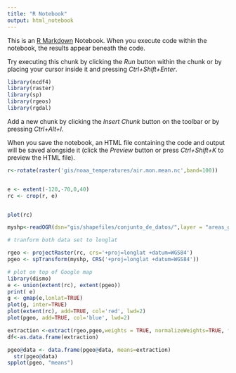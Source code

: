 ```yaml
---
title: "R Notebook"
output: html_notebook
---
```


This is an [R Markdown](http://rmarkdown.rstudio.com) Notebook. When you execute code within the notebook, the results appear beneath the code. 

Try executing this chunk by clicking the *Run* button within the chunk or by placing your cursor inside it and pressing *Ctrl+Shift+Enter*. 

```r
library(ncdf4)
library(raster)
library(sp)
library(rgeos)
library(rgdal)
```

Add a new chunk by clicking the *Insert Chunk* button on the toolbar or by pressing *Ctrl+Alt+I*.

When you save the notebook, an HTML file containing the code and output will be saved alongside it (click the *Preview* button or press *Ctrl+Shift+K* to preview the HTML file).
```r

r<-rotate(raster('gis/noaa_temperatures/air.mon.mean.nc',band=100))


e <- extent(-120,-70,0,40)
rc <- crop(r, e)


plot(rc)

```
```r
myshp<-readOGR(dsn="gis/shapefiles/conjunto_de_datos/",layer = "areas_geoestadisticas_municipales")

```

```r

# tranform both data set to longlat

rgeo <- projectRaster(rc, crs='+proj=longlat +datum=WGS84')
pgeo <- spTransform(myshp, CRS('+proj=longlat +datum=WGS84'))

# plot on top of Google map
library(dismo)
e <- union(extent(rc), extent(pgeo))
print( e)
g <- gmap(e,lonlat=TRUE)
plot(g, inter=TRUE)
plot(extent(rc), add=TRUE, col='red', lwd=2)
plot(pgeo, add=TRUE, col='blue', lwd=2)
```

```r
extraction <-extract(rgeo,pgeo,weights = TRUE, normalizeWeights=TRUE, fun=mean)
df<-as.data.frame(extraction)
```
```r
pgeo@data <- data.frame(pgeo@data, means=extraction)
  str(pgeo@data)
spplot(pgeo, "means")
```

